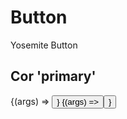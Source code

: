 
<Meta title="UI/Button" component={Button} />

# Button

Yosemite Button


## Cor 'primary'

<Canvas>
  <Story name="Light" args={{children: "Rawr", variant: "light"}}>
    {(args) => <Button {...args} />}
  </Story>
</Canvas>

<Canvas>
  <Story name="Dark" args={{children: "Rawr", variant: "dark"}}>
    {(args) => <Button {...args} />}
  </Story>
</Canvas>

